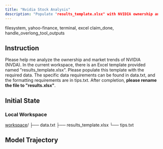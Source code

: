 ```yaml
---
title: "Nvidia Stock Analysis"
description: "Populate "results_template.xlsx" with NVIDIA ownership and market trend data per specifications."
---
```


<Columns cols={2}>
  <Card title="MCP Server" icon="cloud">
    filesystem, yahoo-finance, terminal, excel
  </Card>
  <Card title="Local Tool" icon="terminal">
    claim_done, handle_overlong_tool_outputs
  </Card>
</Columns>

## Instruction

Please help me analyze the ownership and market trends of NVIDIA (NVDA). In the current workspace, there is an Excel template provided named "results_template.xlsx". Please populate this template with the required data. The specific data requirements can be found in data.txt, and the formatting requirements are in tips.txt. After completion, **please rename the file to "results.xlsx"**.

## Initial State

### Local Workspace

<div className="file-tree">
<a href="https://github.com/hkust-nlp/mcpbench_dev/tree/finalpool_dev/tasks/finalpool/nvidia-stock-analysis/initial_workspace">workspace</a>/
├── data.txt
├── results_template.xlsx
└── tips.txt
</div>

## Model Trajectory
